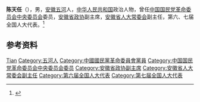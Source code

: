 '''陈天任'''（{{bd|1914年|}}），男，[[安徽|安徽]][[五河|五河]]人，[[中华人民共和国|中华人民共和国]]政治人物，曾任[[中国国民党革命委员会中央委员会|中国国民党革命委员会中央委员会]]委员，[[安徽省政协|安徽省政协]]副主席，[[安徽省人大常委会|安徽省人大常委会]]副主任，第六、七届全国人大代表。<ref>{{Cite book|title=中华人民共和国职官志|author=何虎生, 李耀东, 向常福主编|publisher=中国社会出版社|year=2003|isbn=9787800883934|location=北京|pages=}}</ref>

== 参考资料 ==
{{reflist}}

{{中国人物小作品}}

{{Authority control}}
{{DEFAULTSORT:Chen陈}}
[[Category:陈姓|Tian]]
[[Category:五河人|Category:五河人]]
[[Category:中國國民黨革命委員會黨員|Category:中國國民黨革命委員會黨員]]
[[Category:中国国民党革命委员会中央委员会委员|Category:中国国民党革命委员会中央委员会委员]]
[[Category:安徽省政协副主席|Category:安徽省政协副主席]]
[[Category:安徽省人大常委会副主任|Category:安徽省人大常委会副主任]]
[[Category:第六届全国人大代表|Category:第六届全国人大代表]]
[[Category:第七届全国人大代表|Category:第七届全国人大代表]]